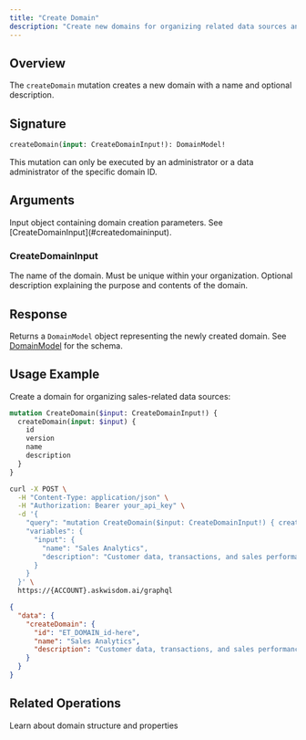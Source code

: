 ```yaml
---
title: "Create Domain"
description: "Create new domains for organizing related data sources and enabling data analysis"
---
```


## Overview

The `createDomain` mutation creates a new domain with a name and optional description.

## Signature

```graphql
createDomain(input: CreateDomainInput!): DomainModel!
```

<Note>
  This mutation can only be executed by an administrator or a data administrator of the specific domain ID.
</Note>

## Arguments

<ParamField path="input" type="CreateDomainInput!" required>
  Input object containing domain creation parameters. See [CreateDomainInput](#createdomaininput).
</ParamField>

### CreateDomainInput

<ParamField path="name" type="String!" required>
  The name of the domain. Must be unique within your organization.
</ParamField>

<ParamField path="description" type="String">
  Optional description explaining the purpose and contents of the domain.
</ParamField>

## Response

Returns a `DomainModel` object representing the newly created domain. See [DomainModel](/integrations/graphql-api/objects/domain-model) for the schema.

## Usage Example

Create a domain for organizing sales-related data sources:

```graphql
mutation CreateDomain($input: CreateDomainInput!) {
  createDomain(input: $input) {
    id
    version
    name
    description
  }
}
```

<RequestExample>

```bash Request
curl -X POST \
  -H "Content-Type: application/json" \
  -H "Authorization: Bearer your_api_key" \
  -d '{
    "query": "mutation CreateDomain($input: CreateDomainInput!) { createDomain(input: $input) { id name description } }",
    "variables": {
      "input": {
        "name": "Sales Analytics",
        "description": "Customer data, transactions, and sales performance metrics"
      }
    }
  }' \
  https://{ACCOUNT}.askwisdom.ai/graphql
```

</RequestExample>

<ResponseExample>

```json Response
{
  "data": {
    "createDomain": {
      "id": "ET_DOMAIN_id-here",
      "name": "Sales Analytics",
      "description": "Customer data, transactions, and sales performance metrics"
    }
  }
}
```

</ResponseExample>

## Related Operations

<CardGroup cols={2}>
  <Card title="DomainModel Schema" icon="folder" href="/integrations/graphql-api/objects/domain-model">
    Learn about domain structure and properties
  </Card>
</CardGroup>